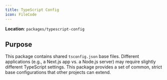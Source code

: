 ```yaml
---
title: TypeScript Config
icon: FileCode
---
```


**Location**: `packages/typescript-config`

## Purpose

This package contains shared `tsconfig.json` base files. Different applications (e.g., a Next.js app vs. a Node.js server) may require slightly different TypeScript settings. This package provides a set of common, strict base configurations that other projects can extend.
